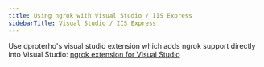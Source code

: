 ```yaml
---
title: Using ngrok with Visual Studio / IIS Express
sidebarTitle: Visual Studio / IIS Express
---
```

Use dproterho's visual studio extension which adds ngrok support directly into Visual Studio: [ngrok extension for Visual Studio](https://marketplace.visualstudio.com/items?itemName=DavidProthero.NgrokExtensions)
